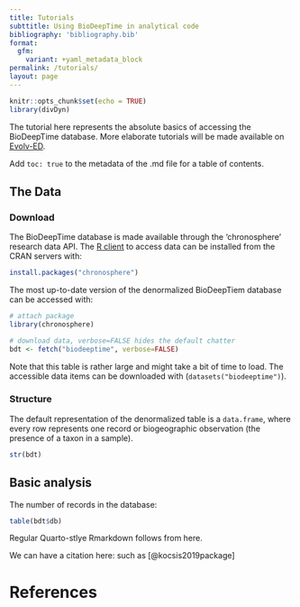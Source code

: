 ```yaml
---
title: Tutorials
subttitle: Using BioDeepTime in analytical code
bibliography: 'bibliography.bib'
format:
  gfm: 
    variant: +yaml_metadata_block
permalink: /tutorials/
layout: page
---
```



```r
knitr::opts_chunk$set(echo = TRUE)
library(divDyn)
```

The tutorial here represents the absolute basics of accessing the BioDeepTime database. More elaborate tutorials will be made available on [Evolv-ED](https://www.evolv-ed.net/).

Add `toc: true` to the metadata of the .md file for a table of contents.

## The Data

### Download

The BioDeepTime database is made available through the 'chronosphere' research data API. The [R client](https://cran.r-project.org/package=chronosphere) to access data can be installed from the CRAN servers with:


```r
install.packages("chronosphere")
```

The most up-to-date version of the denormalized BioDeepTiem database can be accessed with: 

```r
# attach package
library(chronosphere)

# download data, verbose=FALSE hides the default chatter 
bdt <- fetch("biodeeptime", verbose=FALSE)
```

Note that this table is rather large and might take a bit of time to load. The accessible data items can be downloaded with (`datasets("biodeeptime")`).

### Structure

The default representation of the denormalized table is a `data.frame`, where every row represents one record or biogeographic observation (the presence of a taxon in a sample).

```r
str(bdt)
```


## Basic analysis

The number of records in the database: 

```r
table(bdt$db)
```

Regular Quarto-stlye Rmarkdown follows from here.

We can have a citation here: such as [@kocsis2019package]

# References

